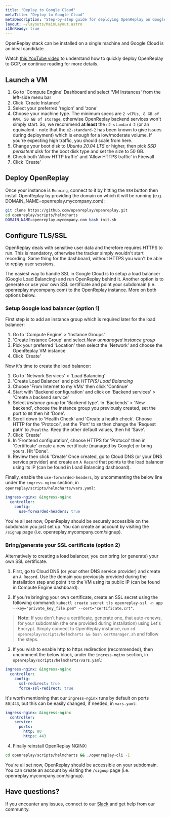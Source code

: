 ```yaml
---
title: "Deploy to Google Cloud"
metaTitle: "Deploy to Google Cloud"
metaDescription: "Step-by-step guide for deploying OpenReplay on Google Cloud."
layout: ~/layouts/MainLayout.astro
i18nReady: true
---
```


OpenReplay stack can be installed on a single machine and Google Cloud is an ideal candidate. 

Watch [this YouTube video](https://youtu.be/t31fj-0t3Dw) to understand how to quickly deploy OpenReplay to GCP, or continue reading for more details.

## Launch a VM

1. Go to 'Compute Engine' Dashboard and select 'VM Instances' from the left-side menu bar
2. Click 'Create Instance'
3. Select your preferred 'region' and 'zone'
4. Choose your machine type. The minimum specs are `2 vCPUs, 8 GB of RAM, 50 GB of storage`, otherwise OpenReplay backend services won't simply start. So, we recommend **at least** the `n2-standard-2` (or an equivalent - note that the `e2-standard-2` has been known to give issues during deployment) which is enough for a low/moderate volume. If you're expecting high traffic, you should scale from here.
5. Change your boot disk to *Ubuntu 20.04 LTS* or higher, then pick *SSD persistent disk* for the boot disk type and set the size to 50 GB.
6. Check both 'Allow HTTP traffic' and 'Allow HTTPS traffic' in Firewall
7. Click 'Create'

## Deploy OpenReplay

Once your instance is `Running`, connect to it by hitting the `SSH` button then install OpenReplay by providing the domain on which it will be running (e.g. DOMAIN_NAME=openreplay.mycompany.com):

```bash
git clone https://github.com/openreplay/openreplay.git
cd openreplay/scripts/helmcharts
DOMAIN_NAME=openreplay.mycompany.com bash init.sh
```

## Configure TLS/SSL

OpenReplay deals with sensitive user data and therefore requires HTTPS to run. This is mandatory, otherwise the tracker simply wouldn't start recording. Same thing for the dashboard, without HTTPS you won't be able to replay user sessions.

The easiest way to handle SSL in Google Cloud is to setup a load balancer (Google Load Balancing) and run OpenReplay behind it. Another option is to generate or use your own SSL certificate and point your subdomain (i.e. openreplay.mycompany.com) to the OpenReplay instance. More on both options below.

### Setup Google load balancer (option 1)

First step is to add an instance group which is required later for the load balancer:

1. Go to 'Compute Engine' > 'Instance Groups'
2. 'Create Instance Group' and select *New unmanaged instance group*
3. Pick your preferred 'Location' then select the 'Network' and choose the OpenReplay VM instance
4. Click 'Create'

Now it's time to create the load balancer:

1. Go to 'Network Services' > 'Load Balancing'
2. 'Create Load Balancer' and pick *HTTP(S) Load Balancing*
3. Choose 'From Internet to my VMs' then click 'Continue'
4. Start with 'Backend configuration' and click on 'Backend services' > 'Create a backend service'
5. Select *Instance group* for 'Backend type'. In 'Backends' > 'New backend', choose the instance group you previously created, set the port to `80` then hit 'Done'.
6. Scroll down to 'Health Check' and 'Create a health check'. Choose HTTP for the 'Protocol', set the 'Port' to `80` then change the 'Request path' to `/healthz`. Keep the other default values, then hit 'Save'.
7. Click 'Create'
8.  In 'Frontend configuration', choose HTTPS for 'Protocol' then in 'Certificate' create a new certificate (managed by Google) or bring yours. Hit 'Done'.
9. Review then click 'Create'
Once created, go to Cloud DNS (or your DNS service provider) and create an `A Record` that points to the load balancer using its IP (can be found in Load Balancing dashboard).

Finally, enable the `use-forwarded-headers`, by uncommenting the below line under the `ingress-nginx` section, in `openreplay/scripts/helmcharts/vars.yaml`:
   
```yaml
ingress-nginx: &ingress-nginx
  controller:
    config:
      use-forwarded-headers: true
```

You're all set now, OpenReplay should be securely accessible on the subdomain you just set up. You can create an account by visiting the `/signup` page (i.e. openreplay.mycompany.com/signup).

### Bring/generate your SSL certificate (option 2)

Alternatively to creating a load balancer, you can bring (or generate) your own SSL certificate.

1. First, go to Cloud DNS (or your other DNS service provider) and create an `A Record`. Use the domain you previously provided during the installation step and point it to the VM using its public IP (can be found in Compute Engine dashboard).

2. If you're bringing your own certificate, create an SSL secret using the following command: `kubectl create secret tls openreplay-ssl -n app --key="private_key_file.pem" --cert="certificate.crt"`.

> **Note:** If you don't have a certificate, generate one, that auto-renews, for your subdomain (the one provided during installation) using Let's Encrypt. Simply connect to OpenReplay instance, run `cd openreplay/scripts/helmcharts && bash certmanager.sh` and follow the steps.

3. If you wish to enable http to https redirection (recommended), then uncomment the below block, under the `ingress-nginx` section, in `openreplay/scripts/helmcharts/vars.yaml`:
   
```yaml
ingress-nginx: &ingress-nginx
  controller:
    config:
      ssl-redirect: true
      force-ssl-redirect: true
```

It's worth mentioning that our `ingress-nginx` runs by default on ports `80|443`, but this can be easily changed, if needed, in `vars.yaml`:

```yaml
ingress-nginx: &ingress-nginx
  controller:
    service:
      ports:
        http: 80
        https: 443
```

4. Finally reinstall OpenReplay NGINX:

```bash
cd openreplay/scripts/helmcharts && ./openreplay-cli -I
```

You're all set now, OpenReplay should be accessible on your subdomain. You can create an account by visiting the `/signup` page (i.e. openreplay.mycompany.com/signup).

## Have questions?

If you encounter any issues, connect to our [Slack](https://slack.openreplay.com) and get help from our community.
